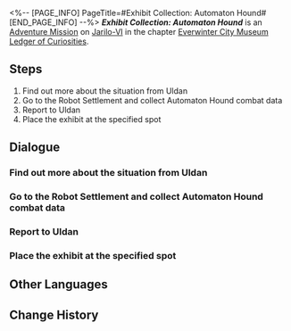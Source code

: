 <%-- [PAGE_INFO]
PageTitle=#Exhibit Collection: Automaton Hound#
[END_PAGE_INFO] --%>
{{Stub|Dialogue.}}
{{Mission Infobox
|id            = 8001211
|title         = 
|image         = <!--Mission Exhibit Collection Automaton Hound.png-->
|type          = Adventure
|event_name    = 
|chapter       = Everwinter City Museum Ledger of Curiosities
|requirements  = 
|summary       = Belobog's History and Culture Museum will be opening soon. Uldan is collecting appropriate exhibits to ensure a successful opening.<br />You have obtained the data for crafting a replica of the Automaton Hound, adding another valuable piece to the museum's collection.
|characters    = "Mech-Pet" Lover; Trailblazer; Uldan
|startLocation = [[Jarilo-VI]] - [[Administrative District]]
|world         = Jarilo-VI
|area          = Administrative District
|prev          = 
|next          = 
|rewards       = 
}}
'''''Exhibit Collection: Automaton Hound''''' is an [[Adventure Mission]] on [[Jarilo-VI]] in the chapter [[Everwinter City Museum Ledger of Curiosities]].

==Steps==
# Find out more about the situation from Uldan
# Go to the Robot Settlement and collect Automaton Hound combat data
# Report to Uldan
# Place the exhibit at the specified spot

<!--
==Gameplay Notes==

--><!--
==Trial Character==

-->
==Dialogue==
{{Stub Dialogue}}
===Find out more about the situation from Uldan===
{{Mission Description|type=adventure|location=Administrative District|Belobog's History and Culture Museum will be opening soon. Uldan is collecting appropriate exhibits to ensure a successful opening.<br />This time, Uldan needs your help to collect Automaton Hound combat data at the Robot Settlement to help the museum make a replica.}}
{{Dialogue Start}}
:{{tx}}
{{Dialogue End}}

===Go to the Robot Settlement and collect Automaton Hound combat data===
{{Dialogue Start}}
:{{tx}}
{{Dialogue End}}

===Report to Uldan===
{{Dialogue Start}}
:{{tx}}
{{Dialogue End}}

===Place the exhibit at the specified spot===
{{Dialogue Start}}
:{{tx}}
{{Dialogue End}}

==Other Languages==
{{Other Languages
|en   = Exhibit Collection: Automaton Hound
|zhs  = 藏品收集•「自动机兵•战犬」
|zht  = 館藏蒐集•「自動機兵•戰犬」
|ja   = 収蔵品収集・「自動機兵・サバーカ」
|ko   = 소장품 수집•「자동 기갑병•워하운드」
|es   = Recolección de objeto: Sabueso Autómata
|fr   = Collections du musée&nbsp;: Automate chien
|ru   = Сбор экспонатов: Автоматон-гончая
|th   = คอลเลกชันวัตถุจัดแสดง: "Automaton Hound"
|vi   = Thu Thập Vật Sưu Tập Cỗ Máy Tự Động - Chó Săn
|de   = Ausstellungssammlung: Automaton-Hund
|id   = Koleksi Pameran: "Automaton Hound"
|pt   = Coleção de Obras: Autômato Canino
}}

==Change History==
{{Change History|1.1}}
